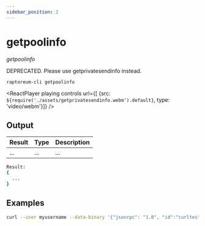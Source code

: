 ```yaml
---
sidebar_position: 2
---
```


# getpoolinfo

*getpoolinfo*

DEPRECATED. Please use getprivatesendinfo instead.


`raptoreum-cli getpoolinfo `

<ReactPlayer playing controls url={[
    {src: `${require('./assets/getprivatesendinfo.webm').default}`, type: 'video/webm'}]} />

## Output

| Result | Type | Description |
|--|--|--|
| ... | ... | ... |

```bash
Result:
{
  ...
}
```

## Examples

```bash
curl --user myusername --data-binary '{"jsonrpc": "1.0", "id":"curltest", "method": "getpoolinfo", "params": [] }' -H 'content-type: text/plain;' http://127.0.0.1:9998/
```
